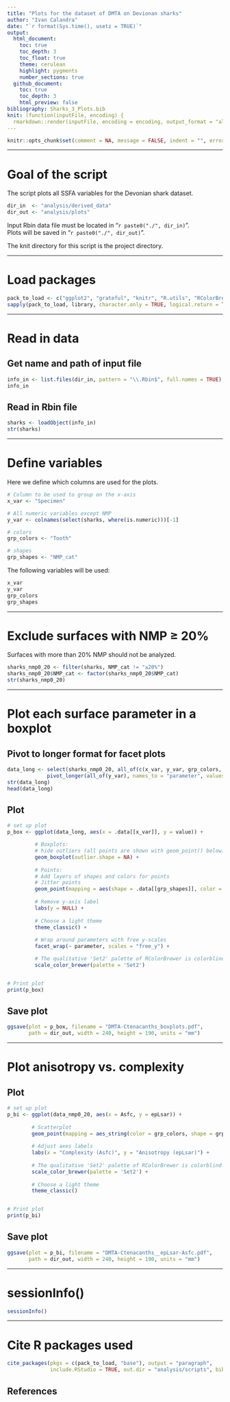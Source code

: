 ```yaml
---
title: "Plots for the dataset of DMTA on Devionan sharks"
author: "Ivan Calandra"
date: "`r format(Sys.time(), usetz = TRUE)`"
output:
  html_document:
    toc: true
    toc_depth: 3
    toc_float: true
    theme: cerulean
    highlight: pygments
    number_sections: true
  github_document: 
    toc: true
    toc_depth: 3
    html_preview: false
bibliography: Sharks_3_Plots.bib
knit: (function(inputFile, encoding) {
  rmarkdown::render(inputFile, encoding = encoding, output_format = "all", knit_root_dir = rprojroot::find_rstudio_root_file()) })
---
```


```r
knitr::opts_chunk$set(comment = NA, message = FALSE, indent = "", error = TRUE)
```


---


# Goal of the script
The script plots all SSFA variables for the Devonian shark dataset.   

```r
dir_in  <- "analysis/derived_data"
dir_out <- "analysis/plots"
```

Input Rbin data file must be located in "`r paste0("./", dir_in)`".  
Plots will be saved in "`r paste0("./", dir_out)`".

The knit directory for this script is the project directory.


---


# Load packages
```r
pack_to_load <- c("ggplot2", "grateful", "knitr", "R.utils", "RColorBrewer", "rmarkdown", "tidyverse")
sapply(pack_to_load, library, character.only = TRUE, logical.return = TRUE)
```


---


# Read in data
## Get name and path of input file 
```r
info_in <- list.files(dir_in, pattern = "\\.Rbin$", full.names = TRUE)
info_in
```


## Read in Rbin file
```r
sharks <- loadObject(info_in)
str(sharks)
```


---


# Define variables
Here we define which columns are used for the plots.  

```r
# Column to be used to group on the x-axis
x_var <- "Specimen"

# All numeric variables except NMP
y_var <- colnames(select(sharks, where(is.numeric)))[-1] 

# colors
grp_colors <- "Tooth"

# shapes
grp_shapes <- "NMP_cat"
```

The following variables will be used:  
```r
x_var
y_var
grp_colors
grp_shapes
```


---


# Exclude surfaces with NMP ≥ 20%
Surfaces with more than 20% NMP should not be analyzed.

```r
sharks_nmp0_20 <- filter(sharks, NMP_cat != "≥20%")
sharks_nmp0_20$NMP_cat <- factor(sharks_nmp0_20$NMP_cat)
str(sharks_nmp0_20)
```


---


# Plot each surface parameter in a boxplot
## Pivot to longer format for facet plots
```r
data_long <- select(sharks_nmp0_20, all_of(c(x_var, y_var, grp_colors, grp_shapes))) %>%
             pivot_longer(all_of(y_var), names_to = "parameter", values_to = "value")
str(data_long)
head(data_long)
```


## Plot
```r
# set up plot
p_box <- ggplot(data_long, aes(x = .data[[x_var]], y = value)) +

         # Boxplots:
         # hide outliers (all points are shown with geom_point() below) 
         geom_boxplot(outlier.shape = NA) +
  
         # Points:
         # Add layers of shapes and colors for points 
         # Jitter points
         geom_point(mapping = aes(shape = .data[[grp_shapes]], color = .data[[grp_colors]]), position = "jitter", size = 2) +
  
         # Remove y-axis label
         labs(y = NULL) + 
  
         # Choose a light theme
         theme_classic() +
  
         # Wrap around parameters with free y-scales
         facet_wrap(~ parameter, scales = "free_y") +

         # The qualitative 'Set2' palette of RColorBrewer is colorblind friendly
         scale_color_brewer(palette = 'Set2')


# Print plot
print(p_box)
```


## Save plot
```r
ggsave(plot = p_box, filename = "DMTA-Ctenacanths_boxplots.pdf", 
       path = dir_out, width = 240, height = 190, units = "mm")
```


---


# Plot anisotropy vs. complexity
## Plot
```r
# set up plot
p_bi <- ggplot(data_nmp0_20, aes(x = Asfc, y = epLsar)) +
        
        # Scatterplot
        geom_point(mapping = aes_string(color = grp_colors, shape = grp_shapes), size = 4) +
  
        # Adjust axes labels
        labs(x = "Complexity (Asfc)", y = "Anisotropy (epLsar)") +
  
        # The qualitative 'Set2' palette of RColorBrewer is colorblind friendly
        scale_color_brewer(palette = 'Set2') +
  
        # Choose a light theme
        theme_classic()


# Print plot
print(p_bi)
```


## Save plot
```r
ggsave(plot = p_bi, filename = "DMTA-Ctenacanths__epLsar-Asfc.pdf", 
       path = dir_out, width = 240, height = 190, units = "mm")
```

---


# sessionInfo()

```r
sessionInfo()
```


---


# Cite R packages used

```r
cite_packages(pkgs = c(pack_to_load, "base"), output = "paragraph", 
              include.RStudio = TRUE, out.dir = "analysis/scripts", bib.file = "Sharks_3_Plots")
```


## References

